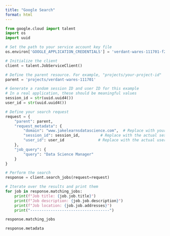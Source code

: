 ```yaml
---
title: "Google Search"
format: html
---
```


```python
from google.cloud import talent
import os
import uuid

# Set the path to your service account key file
os.environ['GOOGLE_APPLICATION_CREDENTIALS'] = 'verdant-wares-111701-f229b02de96f.json'

# Initialize the client
client = talent.JobServiceClient()

# Define the parent resource. For example, "projects/your-project-id"
parent = 'projects/verdant-wares-111701'

# Generate a random session ID and user ID for this example
# In a real application, these should be meaningful values
session_id = str(uuid.uuid4())
user_id = str(uuid.uuid4())

# Define your search request
request = {
    "parent": parent,
    "request_metadata": {
        "domain": "www.jakelearnsdatascience.com",  # Replace with your application's domain
        "session_id": session_id,         # Replace with the actual session ID
        "user_id": user_id               # Replace with the actual user ID
    },
    "job_query": {
        "query": "Data Science Manager"
    }
}

# Perform the search
response = client.search_jobs(request=request)

# Iterate over the results and print them
for job in response.matching_jobs:
    print(f"Job title: {job.job.title}")
    print(f"Job description: {job.job.description}")
    print(f"Job location: {job.job.addresses}")
    print("-----------------------------------")

response.matching_jobs

response.metadata
```

